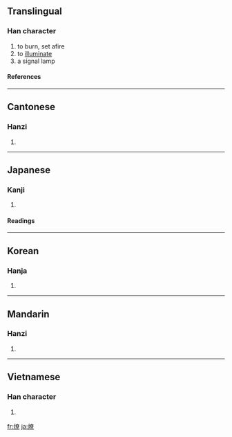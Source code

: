 {{see|燎}}

==Translingual==
===Han character===
{{Han char|rn=86|rad=火|as=12|sn=16|four=9489<sub>6</sub>|canj=火大金火 (FKCF)}}
# to burn, set afire
# to [[illuminate]]
# a signal lamp
====References====
{{Han ref|kx=0683.020|dkj=19414|dj=1095.040|hdz=32233.030|uh=71CE|ud=29134|bh=BF52|bd=48978}}
----
==Cantonese==
===Hanzi===
{{yue-hanzi|jyut=|y=liu4}}
# {{defn|Cantonese}}
----
==Japanese==
===Kanji===
{{ja-kanji|grade=|rs=火12}}
# {{defn|Japanese}} 
====Readings====
{{ja-readings|on=[[りょう]] (ryō)|kun=[[かがりび]] (kagaribi)}}
----
==Korean==
===Hanja===
{{ko-hanja|hangeul=료>요|eumhun=|rv=ryo>yo|mr=ryo>yo|y=lyo>yo}}
# {{defn|Korean}}
----
==Mandarin==
===Hanzi===
{{cmn-hanzi|pin=[[liào]] ([[liao4]])|wg=liao<sup>4</sup>}}
# {{defn|Mandarin}}
----
==Vietnamese==
===Han character===
{{vi-hantu|díp}}
# {{defn|Vietnamese}}

[[fr:燎]]
[[ja:燎]]